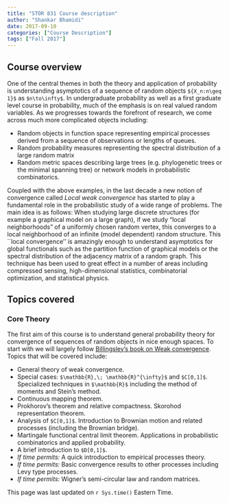 ```yaml
---
title: "STOR 831 Course description"
author: "Shankar Bhamidi"
date: 2017-09-10
categories: ["Course Description"]
tags: ["Fall 2017"]
---
```



## Course overview

One of the central themes in both the theory and application of probability is understanding asymptotics of a sequence of random objects `${X_n:n\geq 1}$` as `$n\to\infty$`. In undergraduate probability as well as a first  graduate level course in probability, much of the emphasis is on real valued random variables. As we progresses towards the forefront of research, we come across much more complicated objects including:

- Random objects in function space representing empirical processes derived from a sequence of observations  or lengths of queues. 
- Random probability measures representing the spectral distribution of a large random matrix 
- Random metric spaces describing large trees (e.g. phylogenetic trees or the minimal spanning tree) or network models in probabilistic combinatorics.   

Coupled with the above examples, in the last decade a new notion of convergence called  *Local weak convergence* has started to play a fundamental role in the probabilistic study of a wide range of problems. The main idea is as follows: When studying large discrete structures (for example a graphical model on a large graph), if we study "local neighborhoods" of a uniformly chosen random vertex, this converges to a local neighborhood of an infinite (model dependent) random structure. This ``local convergence'' is amazingly enough to understand asymptotics for global functionals such as the partition function of graphical models or the spectral distribution of the adjacency matrix of a random graph.  This technique has been used to great effect in a number of areas including compressed sensing, high-dimensional statistics,  combinatorial optimization, and statistical physics. 

## Topics covered

### Core Theory

The first aim of this course is to understand general probability theory for convergence of sequences of random objects in nice enough spaces. To start with we will largely follow [Billingsley's book on Weak convergence](http://search.lib.unc.edu/search?R=UNCb2554346). Topics that will be covered include:

- General theory of weak convergence.
- Special cases: `$\mathbb{R},\; \mathbb{R}^{\infty}$` and `$C[0,1]$`. Specialized techniques in `$\mathbb{R}$` including the method of moments and Stein's method. 
- Continuous mapping theorem. 
- Prokhorov's theorem and relative compactness. Skorohod representation theorem. 
- Analysis of `$C[0,1]$`. Introduction to Brownian motion and related processes (including the Brownian bridge). 
- Martingale functional central limit theorem. Applications in probabilistic combinatorics and applied probability. 
- A brief introduction to `$D[0,1]$`.  
- *If time permits:* A quick introduction to empirical processes theory.
- *If time permits:* Basic convergence results to other processes including Levy type processes.  
- *If time permits:* Wigner's semi-circular law and random matrices. 


This page was last updated on `r Sys.time()` Eastern Time.
